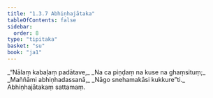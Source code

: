 ```yaml
---
title: "1.3.7 Abhiṇhajātaka"
tableOfContents: false
sidebar:
  order: 8
type: "tipitaka"
basket: "su"
book: "ja1"
---
```



<DynamicBreadcrumb />

<Division number="27" book="ja1" bookNo="22" page="7">

<Paragraph number="58" type="verses" book="ja1">
_“Nālaṃ kabaḷaṃ padātave,_  
_Na ca piṇḍaṃ na kuse na ghaṃsituṃ;_  
_Maññāmi abhiṇhadassanā,_  
_Nāgo snehamakāsi kukkure”ti._  


</Paragraph>
</Division>

<Paragraph number="59" type="center" book="ja1">
Abhiṇhajātakaṃ sattamaṃ.
</Paragraph>